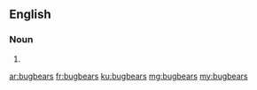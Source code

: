 ==English==

===Noun===
{{head|en|plural}}

# {{plural of|bugbear|lang=en|nocat=1}}

[[ar:bugbears]]
[[fr:bugbears]]
[[ku:bugbears]]
[[mg:bugbears]]
[[my:bugbears]]